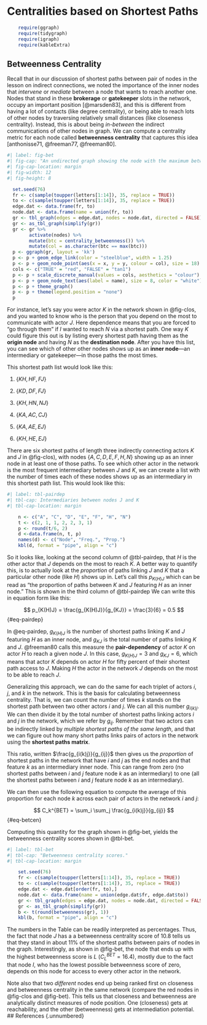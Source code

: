 # Centralities based on Shortest Paths {#sec-pathcent}

```r
    require(ggraph)
    require(tidygraph)
    require(igraph)
    require(kableExtra)
```

## Betweenness Centrality 
Recall that in our discussion of shortest paths between pair of nodes in the lesson on indirect connections, we noted the importance of the inner nodes that *intervene* or *mediate* between a node that wants to reach another one. Nodes that stand in these **brokerage** or **gatekeeper** slots in the network, occupy an important position [@marsden83], and this is different from having a lot of contacts (like degree centrality), or being able to reach lots of other nodes by traversing relatively small distances (like closeness centrality). Instead, this is about being *in-between* the indirect communications of other nodes in graph. We can compute a centrality metric for each node called **betweenness centrality** that captures this idea [anthonisse71, @freeman77, @freeman80]. 

```r
#| label: fig-bet
#| fig-cap: "An undirected graph showing the node with the maximum betweenness centrality (in red)"
#| fig-cap-location: margin
#| fig-width: 12
#| fig-height: 8

  set.seed(76)
  fr <- c(sample(toupper(letters[1:14]), 35, replace = TRUE))
  to <- c(sample(toupper(letters[1:14]), 35, replace = TRUE))
  edge.dat <- data.frame(fr, to)
  node.dat <- data.frame(name = union(fr, to))
  gr <- tbl_graph(edges = edge.dat, nodes = node.dat, directed = FALSE)
  gr <- as_tbl_graph(simplify(gr))    
  gr <- gr %>%   
        activate(nodes) %>%
        mutate(btc = centrality_betweenness()) %>% 
        mutate(col = as.character(btc == max(btc)))
  p <- ggraph(gr, layout = 'kk') 
  p <- p + geom_edge_link(color = "steelblue", width = 1.25) 
  p <- p + geom_node_point(aes(x = x, y = y, colour = col), size = 18)
  cols <- c("TRUE" = "red", "FALSE" = "tan1")
  p <- p + scale_discrete_manual(values = cols, aesthetics = "colour")
  p <- p + geom_node_text(aes(label = name), size = 8, color = "white")
  p <- p + theme_graph()  
  p <- p + theme(legend.position = "none")
  p
```

For instance, let's say you were actor *K* in the network shown in @fig-clos, and you wanted to know who is the person that you depend on the most to communicate with actor *J*. Here dependence means that you are forced to "go through them" if *I* wanted to reach *N* via a shortest path. One way *K* could figure this out is by listing every shortest path having them as the **origin node** and having *N* as the **destination node**. After you have this list, you can see which of other other nodes shows up as an **inner node**---an intermediary or gatekeeper---in those paths the most times. 

This shortest path list would look like this: 

1. $\{KH, HF, FJ\}$

1. $\{KD, DF, FJ\}$

1. $\{KH, HN, NJ\}$

1. $\{KA, AC, CJ\}$

1. $\{KA, AE, EJ\}$

1. $\{KH, HE, EJ\}$

There are six shortest paths of length three indirectly connecting actors *K* and *J* in @fig-clos), with nodes $\{A, C, D, E, F, H, N\}$ showing up as an inner node in at least one of those paths. To see which other actor in the network is the most frequent intermediary between *J* and *K*, we can create a list with the number of times each of these nodes shows up as an intermediary in this shortest path list. This would look like this:

```r
#| label: tbl-pairdep 
#| tbl-cap: Intermediaries between nodes J and K
#| tbl-cap-location: margin

    n <- c("A", "C", "D", "E", "F", "H", "N") 
    t <- c(2, 1, 1, 2, 2, 3, 1)
    p <- round(t/6, 2)
    d <-data.frame(n, t, p)
    names(d) <- c("Node", "Freq.", "Prop.")
    kbl(d, format = "pipe", align = "c") 
```

So it looks like, looking at the second column of @tbl-pairdep, that *H* is the other actor that *J* depends on the most to reach *K*. A better way to quantify this, is to actually look at the *proportion* of paths linking *J* and *K* that a particular other node (like *H*) shows up in. Let's call this $p_{K(H)J}$ which can be read as "the proportion of paths between *K* and *J* featuring *H* as an inner node." This is shown in the third column of @tbl-pairdep We can write this in equation form like this:

$$
  p_{K(H)J} = \frac{g_{K(H)J}}{g_{KJ}} = \frac{3}{6} = 0.5
$$   {#eq-pairdep}

In @eq-pairdep, $g_{K(H)J}$ is the number of shortest paths linking *K* and *J* featuring *H* as an inner node, and $g_{KJ}$ is the total number of paths linking *K* and *J*. @freeman80 calls this measure the **pair-dependency** of actor *K* on actor *H* to reach a given node *J*. In this case, $g_{K(H)J} = 3$ and $g_{KJ} = 6$, which means that actor *K* depends on actor *H* for fifty percent of their shortest path access to *J*. Making *H* the actor in the network *J* depends on the most to be able to reach *J*. 

Generalizing this approach, we can do the same for each triplet of actors *i*, *j*, and *k* in the network. This is the basis for calculating betweenness centrality. That is, we can count the number of times *k* stands on the shortest path between two other actors *i* and *j*. We can all this number $g_{i(k)j}$. We can then divide it by the total number of shortest paths linking actors *i* and *j* in the network, which we refer by $g_{ij}$. Remember that two actors can be indirectly linked by *multiple shortest paths of the same length*, and that we can figure out how many short paths links pairs of actors in the network using the **shortest paths matrix**.

This ratio, written $\frac{g_{i(k)j}}{g_{ij}}$ then gives us the *proportion* of shortest paths in the network that have *i* and *j* as the end nodes and that feature *k* as an intermediary inner node. This can range from zero (no shortest paths between *i* and *j* feature node *k* as an intermediary) to one (all the shortest paths between *i* and *j* feature node *k* as an intermediary).

We can then use the following equation to compute the average of this proportion for each node *k* across each pair of actors in the network *i* and *j*:

$$
  C_k^{BET} = \sum_i \sum_j \frac{g_{i(k)j}}{g_{ij}}
$$ {#eq-betcen}

Computing this quantity for the graph shown in @fig-bet, yields the  betweenness centrality scores shown in @tbl-bet.

```r
#| label: tbl-bet 
#| tbl-cap: "Betweenness centrality scores."
#| tbl-cap-location: margin

    set.seed(76)
    fr <- c(sample(toupper(letters[1:14]), 35, replace = TRUE))
    to <- c(sample(toupper(letters[1:14]), 35, replace = TRUE))
    edge.dat <- edge.dat[order(fr, to),]
    node.dat <- data.frame(name = union(edge.dat$fr, edge.dat$to))
    gr <- tbl_graph(edges = edge.dat, nodes = node.dat, directed = FALSE)
    gr <- as_tbl_graph(simplify(gr))
    b <- t(round(betweenness(gr), 1))
    kbl(b, format = "pipe", align = "c") 
```

The numbers in the Table can be readily interpreted as percentages. Thus, the fact that node *J* has a a betweenness centrality score of 10.8 tells us that they stand in about 11% of the shortest paths between pairs of nodes in the graph. Interestingly, as shown in @fig-bet, the node that ends up with the highest betweenness score is *L* ($C_L^{BET} = 16.4$), mostly due to the fact that node *I*, who has the lowest possible betweenness score of zero, depends on this node for access to every other actor in the network. 

Note also that two *different* nodes end up being ranked first on closeness and betweenness centrality in the same network (compare the red nodes in @fig-clos and @fig-bet). This tells us that closeness and betweenness are analytically distinct measures of node position. One (closeness) gets at reachability, and the other (betweenness) gets at intermediation potential. 
## References {.unnumbered}
